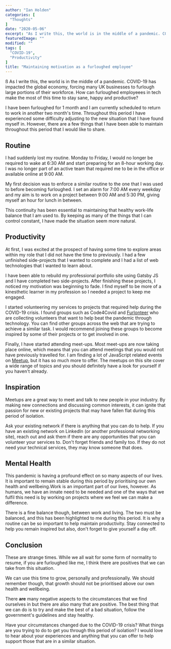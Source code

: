 ```yaml
---
author: "Ian Holden"
categories: [
  "Thoughts"
]
date: "2020-05-06"
excerpt: "As I write this, the world is in the middle of a pandemic. COVID-19 has impacted the global economy, forcing many UK businesses to furlough large portions of their workforce to survive in these turbulent times. How can furloughed workers in tech make the most of this time to stay sane, happy and productive?"
featuredImage: ""
modified: ""
tags: [
  "COVID-19",
  "Productivity"
]
title: "Maintaining motivation as a furloughed employee"
---
```

ß
As I write this, the world is in the middle of a pandemic. COVID-19 has impacted the global economy, forcing many UK businesses to furlough large portions of their workforce. How can furloughed employeees in tech make the most of this time to stay sane, happy and productive?

I have been furloughed for 1 month and I am currently scheduled to return to work in another two month's time. Throughout this period I have experienced some difficulty adjusting to the new situation that I have found myself in. However, there are a few things that I have been able to maintain throughout this period that I would like to share.

## Routine

I had suddenly lost my routine. Monday to Friday, I would no longer be required to wake at 6:30 AM and start preparing for an 8-hour working day. I was no longer part of an active team that required me to be in the office or available online at 9:00 AM.

My first decision was to enforce a similar routine to the one that I was used to before becoming furloughed. I set an alarm for 7:00 AM every weekday and my aim is to work on a project between 9:00 AM and 5:30 PM, giving myself an hour for lunch in between.

This continuity has been essential to maintaining that healthy work-life balance that I am used to. By keeping as many of the things that I can control constant, I have made the situation seem more natural.

## Productivity

At first, I was excited at the prospect of having some time to explore areas within my role that I did not have the time to previously. I had a few unfinished side-projects that I wanted to complete and I had a list of web technologies that I wanted to learn about.

I have been able to rebuild my professional portfolio site using Gatsby JS and I have completed two side-projects. After finishing these projects, I noticed my motivation was beginning to fade. I find myself to be more of a kinesthetic learner in my profession so I needed a project to keep me engaged.

I started volunteering my services to projects that required help during the COVID-19 crisis. I found groups such as Code4Covid and [Furlonteer](https://www.furlonteer.com) who are collecting volunteers that want to help beat the pandemic through technology. You can find other groups across the web that are trying to achieve a similar task. I would recommend joining these groups to become inspired by some of their projects or to get involved in one. 

Finally, I have started attending meet-ups. Most meet-ups are now taking place online, which means that you can attend meetings that you would not have previously travelled for. I am finding a lot of JavaScript related events on [Meetup](https://www.meetup.com/find/tech/), but it has so much more to offer. The meetups on this site cover a wide range of topics and you should definitely have a look for yourself if you haven't already.

## Inspiration

Meetups are a great way to meet and talk to new people in your industry. By making new connections and discussing common interests, it can ignite that passion for new or existing projects that may have fallen flat during this period of isolation.

Ask your existing network if there is anything that you can do to help. If you have an existing network on LinkedIn (or another professional networking site), reach out and ask them if there are any opportunities that you can volunteer your services to. Don't forget friends and family too. If they do not need your technical services, they may know someone that does.

## Mental Health

This pandemic is having a profound effect on so many aspects of our lives. It is important to remain stable during this period by prioritising our own health and wellbeing.Work is an important part of our lives, however. As humans, we have an innate need to be needed and one of the ways that we fulfil this need is by working on projects where we feel we can make a difference.

There is a fine balance though, between work and living. The two must be balanced, and this has been highlighted to me during this period. It is why a routine can be so important to help maintain productivity. Stay connected to help you remain inspired but also, don't forget to give yourself a day off.

## Conclusion

These are strange times. While we all wait for some form of normality to resume, if you are furloughed like me, I think there are positives that we can take from this situation.

We can use this time to grow, personally and professionally. We should remember though, that growth should not be prioritised above our own health and wellbeing.

There **are** many negative aspects to the circumstances that we find ourselves in but there are also many that are positive. The best thing that we can do is to try and make the best of a bad situation, follow the government's guidelines and stay healthy.

Have your circumstances changed due to the COVID-19 crisis? What things are you trying to do to get you through this period of isolation? I would love to hear about your experiences and anything that you can offer to help support those that are in a similar situation.

